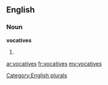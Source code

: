 ==English==

===Noun===
'''vocatives'''

# {{plural of|[[vocative]]}}

[[Category:English plurals]]

[[ar:vocatives]]
[[fr:vocatives]]
[[my:vocatives]]